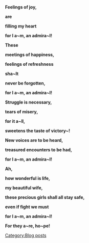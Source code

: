 <p style="text-align: center;">'''Feelings of joy, '''</p>
<p style="text-align: center;">'''are '''</p>
<p style="text-align: center;">'''filling my heart '''</p>
<p style="text-align: center;">'''for I a~m, an admira~l! '''</p>

<p style="text-align: center;">'''These '''</p>

<p style="text-align: center;">'''meetings of happiness, '''</p>

<p style="text-align: center;">'''feelings of refreshness '''</p>

<p style="text-align: center;">'''sha~lt '''</p>

<p style="text-align: center;">'''never be forgotten, '''</p>

<p style="text-align: center;">'''for I a~m, an admira~l!'''</p>

<p style="text-align: center;">
</p>

<p style="text-align: center;">
</p>

<p style="text-align: center;">
</p>


<p style="text-align: center;">'''Struggle is necessary, '''</p>

<p style="text-align: center;">'''tears of misery, '''</p>

<p style="text-align: center;">'''for it a~ll, '''</p>

<p style="text-align: center;">'''sweetens the taste of victory~! '''</p>

<p style="text-align: center;">'''New voices are to be heard, '''</p>

<p style="text-align: center;">'''treasured encounters to be had, '''</p>

<p style="text-align: center;">'''for I a~m, an admira~l!'''</p>


<p style="text-align: center;">
'''Ah, '''</p>
<p style="text-align: center;">'''how wonderful is life, '''</p>
<p style="text-align: center;">'''my beautiful wife, '''</p>

<p style="text-align: center;">'''these precious girls shall all stay safe, '''</p>

<p style="text-align: center;">'''even if fight we must '''</p>

<p style="text-align: center;">'''for I a~m, an admira~l!'''</p>

<p style="text-align: center;">
</p>


<p style="text-align: center;">'''For they a~re, ho~pe!'''</p>
[[Category:Blog posts]]